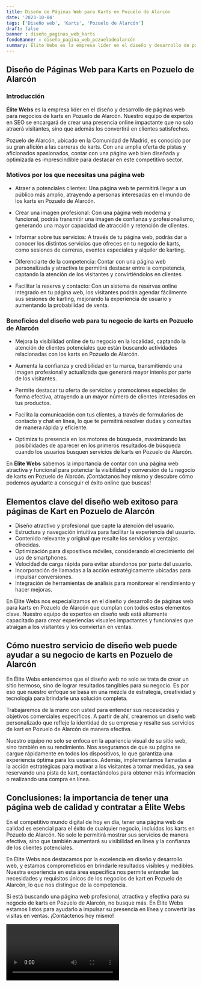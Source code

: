 ```yaml
---
title: Diseño de Páginas Web para Karts en Pozuelo de Alarcón
date: '2023-10-04'
tags: ['Diseño web', 'Karts', 'Pozuelo de Alarcón']
draft: false
banner : diseño_paginas_web_karts
fondoBanner : diseño_pagina_web_pozuelodealarcón
summary: Élite Webs es la empresa líder en el diseño y desarrollo de páginas web para negocios de karts en Pozuelo de Alarcón. Nuestro equipo de expertos en SEO se encargará de crear una presencia online impactante que no solo atraerá visitantes, sino que además los convertirá en clientes satisfechos.
---
```


## Diseño de Páginas Web para Karts en Pozuelo de Alarcón

### Introducción

**Élite Webs** es la empresa líder en el diseño y desarrollo de páginas web para negocios de karts en Pozuelo de Alarcón. Nuestro equipo de expertos en SEO se encargará de crear una presencia online impactante que no solo atraerá visitantes, sino que además los convertirá en clientes satisfechos.

Pozuelo de Alarcón, ubicado en la Comunidad de Madrid, es conocido por su gran afición a las carreras de karts. Con una amplia oferta de pistas y aficionados apasionados, contar con una página web bien diseñada y optimizada es imprescindible para destacar en este competitivo sector.

### Motivos por los que necesitas una página web

- Atraer a potenciales clientes: Una página web te permitirá llegar a un público más amplio, atrayendo a personas interesadas en el mundo de los karts en Pozuelo de Alarcón.

- Crear una imagen profesional: Con una página web moderna y funcional, podrás transmitir una imagen de confianza y profesionalismo, generando una mayor capacidad de atracción y retención de clientes.

- Informar sobre tus servicios: A través de tu página web, podrás dar a conocer los distintos servicios que ofreces en tu negocio de karts, como sesiones de carreras, eventos especiales y alquiler de karting.

- Diferenciarte de la competencia: Contar con una página web personalizada y atractiva te permitirá destacar entre la competencia, captando la atención de los visitantes y convirtiéndolos en clientes.

- Facilitar la reserva y contacto: Con un sistema de reservas online integrado en tu página web, los visitantes podrán agendar fácilmente sus sesiones de karting, mejorando la experiencia de usuario y aumentando la probabilidad de venta.

### Beneficios del diseño web para tu negocio de karts en Pozuelo de Alarcón

- Mejora la visibilidad online de tu negocio en la localidad, captando la atención de clientes potenciales que están buscando actividades relacionadas con los karts en Pozuelo de Alarcón.

- Aumenta la confianza y credibilidad en tu marca, transmitiendo una imagen profesional y actualizada que generará mayor interés por parte de los visitantes.

- Permite destacar tu oferta de servicios y promociones especiales de forma efectiva, atrayendo a un mayor número de clientes interesados en tus productos.

- Facilita la comunicación con tus clientes, a través de formularios de contacto y chat en línea, lo que te permitirá resolver dudas y consultas de manera rápida y eficiente.

- Optimiza tu presencia en los motores de búsqueda, maximizando las posibilidades de aparecer en los primeros resultados de búsqueda cuando los usuarios busquen servicios de karts en Pozuelo de Alarcón.

En **Élite Webs** sabemos la importancia de contar con una página web atractiva y funcional para potenciar la visibilidad y conversión de tu negocio de karts en Pozuelo de Alarcón. ¡Contáctanos hoy mismo y descubre cómo podemos ayudarte a conseguir el éxito online que buscas!

<GifSeo />

<Cta />

## Elementos clave del diseño web exitoso para páginas de Kart en Pozuelo de Alarcón

- Diseño atractivo y profesional que capte la atención del usuario.
- Estructura y navegación intuitiva para facilitar la experiencia del usuario.
- Contenido relevante y original que resalte los servicios y ventajas ofrecidas.
- Optimización para dispositivos móviles, considerando el crecimiento del uso de smartphones.
- Velocidad de carga rápida para evitar abandonos por parte del usuario.
- Incorporación de llamadas a la acción estratégicamente ubicadas para impulsar conversiones.
- Integración de herramientas de análisis para monitorear el rendimiento y hacer mejoras.

En Élite Webs nos especializamos en el diseño y desarrollo de páginas web para karts en Pozuelo de Alarcón que cumplan con todos estos elementos clave. Nuestro equipo de expertos en diseño web está altamente capacitado para crear experiencias visuales impactantes y funcionales que atraigan a los visitantes y los conviertan en ventas.

## Cómo nuestro servicio de diseño web puede ayudar a su negocio de karts en Pozuelo de Alarcón

En Élite Webs entendemos que el diseño web no solo se trata de crear un sitio hermoso, sino de lograr resultados tangibles para su negocio. Es por eso que nuestro enfoque se basa en una mezcla de estrategia, creatividad y tecnología para brindarle una solución completa.

Trabajaremos de la mano con usted para entender sus necesidades y objetivos comerciales específicos. A partir de ahí, crearemos un diseño web personalizado que refleje la identidad de su empresa y resalte sus servicios de kart en Pozuelo de Alarcón de manera efectiva.

Nuestro equipo no solo se enfoca en la apariencia visual de su sitio web, sino también en su rendimiento. Nos aseguramos de que su página se cargue rápidamente en todos los dispositivos, lo que garantiza una experiencia óptima para los usuarios. Además, implementamos llamadas a la acción estratégicas para motivar a los visitantes a tomar medidas, ya sea reservando una pista de kart, contactándolos para obtener más información o realizando una compra en línea.

## Conclusiones: la importancia de tener una página web de calidad y contratar a Élite Webs

En el competitivo mundo digital de hoy en día, tener una página web de calidad es esencial para el éxito de cualquier negocio, incluidos los karts en Pozuelo de Alarcón. No solo le permitirá mostrar sus servicios de manera efectiva, sino que también aumentará su visibilidad en línea y la confianza de los clientes potenciales.

En Élite Webs nos destacamos por la excelencia en diseño y desarrollo web, y estamos comprometidos en brindarle resultados visibles y medibles. Nuestra experiencia en esta área específica nos permite entender las necesidades y requisitos únicos de los negocios de kart en Pozuelo de Alarcón, lo que nos distingue de la competencia.

Si está buscando una página web profesional, atractiva y efectiva para su negocio de karts en Pozuelo de Alarcón, no busque más. En Élite Webs estamos listos para ayudarlo a impulsar su presencia en línea y convertir las visitas en ventas. ¡Contáctenos hoy mismo!

<Video />

<CtaBot job='Karts' city='Pozuelo de Alarcón'/>

<Gmaps query='Pozuelo de Alarcón+españa+maps' />